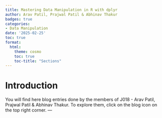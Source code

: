 ```yaml
---
title: Mastering Data Manipulation in R with dplyr
author: Arav Patil, Prajwal Patil & Abhinav Thakur
badges: true
categories:
- Data Manipulation
date: '2025-02-25'
toc: true
format:
  html:
    theme: cosmo
    toc: true
    toc-title: "Sections"
---
```


# Introduction
You will find here blog entries done by the members of J018 - Arav Patil, Prajwal Patil & Abhinav Thakur. 
To explore them, click on the blog icon on the top right corner.
---